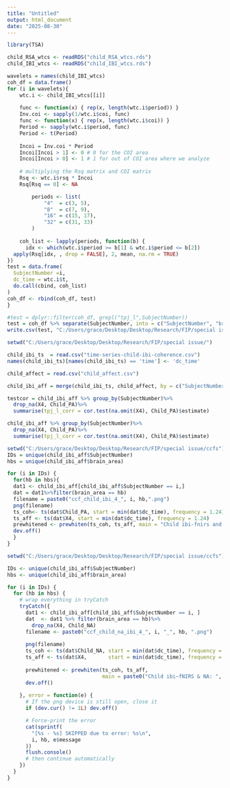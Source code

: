 ---
title: "Untitled"
output: html_document
date: "2025-08-30"
---
```{r}
library(TSA)
```

```{r}
child_RSA_wtcs <- readRDS("child_RSA_wtcs.rds")
child_IBI_wtcs <- readRDS("child_IBI_wtcs.rds")
```


```{r}
wavelets = names(child_IBI_wtcs)
coh_df = data.frame()
for (i in wavelets){
    wtc.i <- child_IBI_wtcs[[i]]
  
    func <- function(x) { rep(x, length(wtc.i$period)) } 
    Inv.coi <- sapply(1/wtc.i$coi, func)
    func <- function(x) { rep(x, length(wtc.i$coi)) } 
    Period <- sapply(wtc.i$period, func)
    Period <- t(Period)
    
    Incoi = Inv.coi * Period
    Incoi[Incoi > 1] <- 0 # 0 for the COI area
    Incoi[Incoi > 0] <- 1 # 1 for out of COI area where we analyze
    
    # multiplying the Rsq matrix and COI matrix
    Rsq <- wtc.i$rsq * Incoi
    Rsq[Rsq == 0] <- NA

        periods <- list(
            "4"  = c(3, 5),    
            "8"  = c(7, 9),   
            "16" = c(15, 17),
            "32" = c(31, 33)
        )
        
    coh_list <- lapply(periods, function(b) {
      idx <- which(wtc.i$period >= b[1] & wtc.i$period <= b[2])
  apply(Rsq[idx, , drop = FALSE], 2, mean, na.rm = TRUE)
})
test = data.frame(
  SubjectNumber =i,
  dc_time = wtc.i$t,  
  do.call(cbind, coh_list)  
)
coh_df <- rbind(coh_df, test)
}
```

```{r}
#test = dplyr::filter(coh_df, grepl("tpj_l",SubjectNumber))
test = coh_df %>% separate(SubjectNumber, into = c("SubjectNumber", "brain_area"), sep ="_HbR_", remove = F)
write.csv(test, "C:/Users/grace/Desktop/Desktop/Research/FIP/special issue/time-series-child-ibi-coherence.csv", row.names = F)
```

```{r}
setwd("C:/Users/grace/Desktop/Desktop/Research/FIP/special issue/")

child_ibi_ts  = read.csv("time-series-child-ibi-coherence.csv")
names(child_ibi_ts)[names(child_ibi_ts) == 'time'] <- 'dc_time'

child_affect = read.csv("child_affect.csv")

child_ibi_aff = merge(child_ibi_ts, child_affect, by = c("SubjectNumber", "dc_time"))
```

```{r}
testcor = child_ibi_aff %>% group_by(SubjectNumber)%>%
  drop_na(X4, Child_PA)%>%
  summarise(tpj_l_corr = cor.test(na.omit(X4), Child_PA)$estimate)
```

```{r}
child_ibi_aff %>% group_by(SubjectNumber)%>%
  drop_na(X4, Child_PA)%>%
  summarise(tpj_l_corr = cor.test(na.omit(X4), Child_PA)$estimate)
```
```{r}
setwd("C:/Users/grace/Desktop/Desktop/Research/FIP/special issue/ccfs")
IDs = unique(child_ibi_aff$SubjectNumber)
hbs = unique(child_ibi_aff$brain_area)

for (i in IDs) {
  for(hb in hbs){
  dat1 <- child_ibi_aff[child_ibi_aff$SubjectNumber == i,]
  dat = dat1%>%filter(brain_area == hb)
  filename = paste0("ccf_child_ibi_4_", i, hb,".png")
  png(filename)
  ts_coh<- ts(dat$Child_PA, start = min(dat$dc_time), frequency = 1.24)
  ts_aff <- ts(dat$X4, start = min(dat$dc_time), frequency = 1.24)
  prewhitened <- prewhiten(ts_coh, ts_aff, main = "Child ibi-fnirs and PA")
  dev.off()
  }
}
```
```{r}
setwd("C:/Users/grace/Desktop/Desktop/Research/FIP/special issue/ccfs")

IDs <- unique(child_ibi_aff$SubjectNumber)
hbs <- unique(child_ibi_aff$brain_area)

for (i in IDs) {
  for (hb in hbs) {
    # wrap everything in tryCatch
    tryCatch({
      dat1 <- child_ibi_aff[child_ibi_aff$SubjectNumber == i, ]
      dat  <- dat1 %>% filter(brain_area == hb)%>%
        drop_na(X4, Child_NA)
      filename <- paste0("ccf_child_na_ibi_4_", i, "_", hb, ".png")
      
      png(filename)
      ts_coh <- ts(dat$Child_NA, start = min(dat$dc_time), frequency = 1.24)
      ts_aff <- ts(dat$X4,       start = min(dat$dc_time), frequency = 1.24)
      
      prewhitened <- prewhiten(ts_coh, ts_aff,
                               main = paste0("Child ibi–fNIRS & NA: ", i, hb))
      dev.off()
      
    }, error = function(e) {
      # If the png device is still open, close it
      if (dev.cur() != 1L) dev.off()

      # Force-print the error
      cat(sprintf(
        "[%s - %s] SKIPPED due to error: %s\n",
        i, hb, e$message
      ))
      flush.console()
      # then continue automatically
    })
  }
}

```



